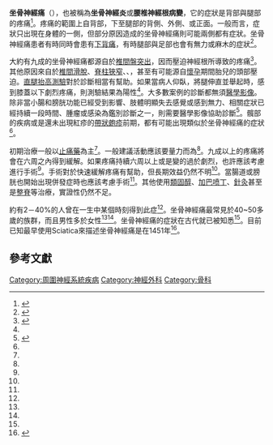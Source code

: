 {{Medical}}
{{Infobox medical condition
 | name            = 坐骨神經痛
 | synonyms        = Sciatica
 | image           = Gray1244.png
 | caption         = 左臀，圖中可見動脈及[[坐骨神經|坐骨神經]]
 | specialty       = [[骨科|骨科]]、[[神經內科|神經內科]]
 | pronounce       = {{IPAc-en|s|aɪ|ˈ|æ|t|ɪ|k|ə}}
 | ICD10           = {{ICD10|M|54|3|m|50}}-{{ICD10|M|54|4|m|50}}
 | ICD9            = {{ICD9|724.3}}
 | MedlinePlus     = 000686
 | eMedicineSubj   = emerg
 | eMedicineTopic  = 303
 | MeshID          = D012585
}}
'''坐骨神經痛'''（{{lang-la|Sciatica}}），也被稱為'''坐骨神經炎'''或'''腰椎神經根病變'''，它的症狀是背部與腿部的疼痛<ref name=NIH2015>{{cite web|title=Sciatica|url=http://www.ncbi.nlm.nih.gov/pubmedhealth/PMHT0024494/|accessdate=2 July 2015|archive-date=2017-01-07|archive-url=https://web.archive.org/web/20170107021114/https://www.ncbi.nlm.nih.gov/pubmedhealth/PMHT0024494/|dead-url=no}}</ref>。疼痛的範圍上自背部，下至腿部的背側、外側、或正面。一般而言，症狀只出現在身體的一側，但部分原因造成的坐骨神經痛則可能兩側都有症狀。坐骨神經痛患者有時同時會患有[[下背痛|下背痛]]，有時腿部與足部也會有無力或麻木的症狀<ref name=NEJM2015>{{cite journal|last1=Ropper|first1=AH|last2=Zafonte|first2=RD|title=Sciatica.|journal=The New England journal of medicine|date=26 March 2015|volume=372|issue=13|pages=1240-8|pmid=25806916}}</ref>。

大約有九成的坐骨神經痛都源自於[[椎間盤脫出症|椎間盤突出]]，因而壓迫{{link-en|腰部神經列表|List of lumbar nerves|腰}}{{link-en|薦神經|Spinal nerve|薦}}神經根所導致的疼痛<ref name=Valat2010>{{cite journal|last=Valat|first=JP|author2=Genevay, S |author3=Marty, M |author4=Rozenberg, S |author5= Koes, B |title=Sciatica.|journal=Best practice & research. Clinical rheumatology|date=April 2010|volume=24|issue=2|pages=241–52|pmid=20227645|doi=10.1016/j.berh.2009.11.005}}</ref>。其他原因來自於[[脊椎前移|椎間滑脫]]、[[脊柱狹窄|脊柱狹窄]]、{{link-en|梨狀肌症候群|Piriformis syndrome}}、{{link-en|骨盆腫瘤|Pelvic tumor}}，甚至有可能源自[[妊娠|懷孕]]期間胎兒的頭部壓迫。[[舉腿試驗|直腿抬高測驗]]對於診斷相當有幫助。如果當病人仰臥，將腿伸直並舉起時，感到膝蓋以下劇烈疼痛，則測驗結果為陽性<ref name=NEJM2015 />。大多數案例的診斷都無須[[醫學影像|醫學影像]]。除非當小腸和膀胱功能已經受到影響、肢體明顯失去感覺或感到無力、相關症狀已經持續一段時間、腫瘤或感染為鑑別診斷之一，則需要醫學影像協助診斷<ref name=NIH2014b>{{cite web|author1=Institute for Quality and Efficiency in Health Care|title=Slipped disk: Overview|url=http://www.ncbi.nlm.nih.gov/pubmedhealth/PMH0072656/|accessdate=2 July 2015|date=October 9, 2014|archive-date=2017-09-08|archive-url=https://web.archive.org/web/20170908183135/https://www.ncbi.nlm.nih.gov/pubmedhealth/PMH0072656/|dead-url=no}}</ref>。髖部的疾病或是還未出現紅疹的[[帶狀皰疹|帶狀皰疹]]前期，都有可能出現類似於坐骨神經痛的症狀<ref name=NEJM2015 />。

初期治療一般以[[止痛藥|止痛藥]]為主<ref name=NIH2014b />。一般建議活動應該要量力而為<ref name=NEJM2015 />。九成以上的疼痛將會在六周之內得到緩解。如果疼痛持續六周以上或是變的過於劇烈，也許應該考慮進行手術<ref name=NIH2014b />。手術對於快速緩解疼痛有幫助，但長期效益仍然不明<ref name=NEJM2015 />。當腸道或膀胱也開始出現併發症時也應該考慮手術<ref name=NIH2014b />。其他使用[[皮質類固醇|類固醇]]、[[加巴喷丁|加巴喷丁]]、[[針灸|針灸]]甚至是[[整脊|整脊]]等治療，實證性仍然不足。

約有2－40%的人曾在一生中某個時刻得到此症<ref name=Valat2010 />。坐骨神經痛最常見於40~50多歲的族群，而且男性多於女性<ref name=NEJM2015 /><ref name=NIH2014b />。坐骨神經痛的症狀在古代就已被知悉<ref name=NEJM2015 />。目前已知最早使用Sciatica來描述坐骨神經痛是在1451年<ref>{{cite book|last1=Simpson|first1=John|title=Oxford English dictionary|date=2009|publisher=Oxford University Press|location=Oxford|isbn=0199563837|edition=2nd}}</ref>。

==參考文獻==
{{reflist}}

{{脊椎疾病}}
[[Category:周圍神經系統疾病|Category:周圍神經系統疾病]]
[[Category:神經外科|Category:神經外科]]
[[Category:骨科|Category:骨科]]
